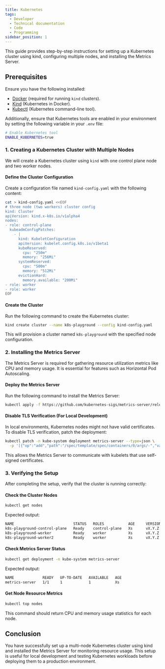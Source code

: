 ```yaml
---
title: Kubernetes
tags:
  - Developer
  - Technical documentation
  - Code
  - Programming
sidebar_position: 1
---
```


This guide provides step-by-step instructions for setting up a Kubernetes cluster using kind, configuring multiple nodes, and installing the Metrics Server.

## Prerequisites

Ensure you have the following installed:

- [Docker](https://docs.docker.com/get-started/get-docker/) (required for running `kind` clusters).
- [Kind](https://kind.sigs.k8s.io/docs/user/quick-start/) (Kubernetes in Docker).
- [Kubectl](https://kubernetes.io/docs/tasks/tools/) (Kubernetes command-line tool).

Additionally, ensure that Kubernetes tools are enabled in your environment by setting the following variable in your `.env` file:

```bash
# Enable Kubernetes tool
ENABLE_KUBERNETES=true
```

### 1. Creating a Kubernetes Cluster with Multiple Nodes

We will create a Kubernetes cluster using `kind` with one control plane node and two worker nodes.

#### Define the Cluster Configuration

Create a configuration file named `kind-config.yaml` with the following content:

```bash
cat > kind-config.yaml <<EOF
# three node (two workers) cluster config
kind: Cluster
apiVersion: kind.x-k8s.io/v1alpha4
nodes:
- role: control-plane
  kubeadmConfigPatches:
    - |
      kind: KubeletConfiguration
      apiVersion: kubelet.config.k8s.io/v1beta1
      kubeReserved:
        cpu: "250m"
        memory: "256Mi"
      systemReserved:
        cpu: "500m"
        memory: "512Mi"
      evictionHard:
        memory.available: "200Mi"
- role: worker
- role: worker
EOF
```

#### Create the Cluster

Run the following command to create the Kubernetes cluster:

```bash
kind create cluster --name k8s-playground --config kind-config.yaml
```

This will provision a cluster named `k8s-playground` with the specified node configuration.

### 2. Installing the Metrics Server

The Metrics Server is required for gathering resource utilization metrics like CPU and memory usage. It is essential for features such as Horizontal Pod Autoscaling.

#### Deploy the Metrics Server

Run the following command to install the Metrics Server:

```bash
kubectl apply -f https://github.com/kubernetes-sigs/metrics-server/releases/download/v0.7.2/components.yaml
```

#### Disable TLS Verification (For Local Development)

In local environments, Kubernetes nodes might not have valid certificates. To disable TLS verification, patch the deployment:

```bash
kubectl patch -n kube-system deployment metrics-server --type=json \
  -p '[{"op":"add","path":"/spec/template/spec/containers/0/args/-","value":"--kubelet-insecure-tls"}]'
```

This allows the Metrics Server to communicate with kubelets that use self-signed certificates.

### 3. Verifying the Setup

After completing the setup, verify that the cluster is running correctly:

#### Check the Cluster Nodes

```bash
kubectl get nodes
```

Expected output:

```bash
NAME                           STATUS   ROLES           AGE     VERSION
k8s-playground-control-plane   Ready    control-plane   Xs      vX.Y.Z
k8s-playground-worker          Ready    worker          Xs      vX.Y.Z
k8s-playground-worker2         Ready    worker          Xs      vX.Y.Z
```

#### Check Metrics Server Status

```bash
kubectl get deployment -n kube-system metrics-server
```

Expected output:

```bash
NAME             READY   UP-TO-DATE   AVAILABLE   AGE
metrics-server   1/1     1            1           Xs
```

#### Get Node Resource Metrics

```bash
kubectl top nodes
```

This command should return CPU and memory usage statistics for each node.

## Conclusion

You have successfully set up a multi-node Kubernetes cluster using kind and installed the Metrics Server for monitoring resource usage. This setup is useful for local development and testing Kubernetes workloads before deploying them to a production environment.